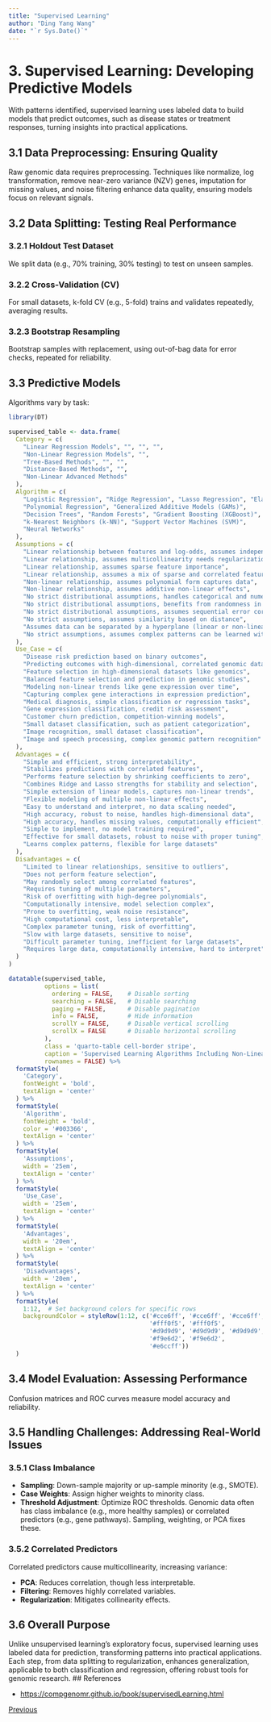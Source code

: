 ```yaml
---
title: "Supervised Learning"
author: "Ding Yang Wang"
date: "`r Sys.Date()`"
---
```


# 3. Supervised Learning: Developing Predictive Models

With patterns identified, supervised learning uses labeled data to build models that predict outcomes, such as disease states or treatment responses, turning insights into practical applications.

## 3.1 Data Preprocessing: Ensuring Quality

Raw genomic data requires preprocessing. Techniques like normalize, log transformation, remove near-zero variance (NZV) genes, imputation for missing values, and noise filtering enhance data quality, ensuring models focus on relevant signals.

## 3.2 Data Splitting: Testing Real Performance

### 3.2.1 Holdout Test Dataset

We split data (e.g., 70% training, 30% testing) to test on unseen samples.

### 3.2.2 Cross-Validation (CV)

For small datasets, k-fold CV (e.g., 5-fold) trains and validates repeatedly, averaging results.

### 3.2.3 Bootstrap Resampling

Bootstrap samples with replacement, using out-of-bag data for error checks, repeated for reliability.

## 3.3 Predictive Models

Algorithms vary by task:

```r
library(DT)

supervised_table <- data.frame(
  Category = c(
    "Linear Regression Models", "", "", "",
    "Non-Linear Regression Models", "",
    "Tree-Based Methods", "", "",
    "Distance-Based Methods", "",
    "Non-Linear Advanced Methods"
  ),
  Algorithm = c(
    "Logistic Regression", "Ridge Regression", "Lasso Regression", "Elastic Net",
    "Polynomial Regression", "Generalized Additive Models (GAMs)",
    "Decision Trees", "Random Forests", "Gradient Boosting (XGBoost)",
    "k-Nearest Neighbors (k-NN)", "Support Vector Machines (SVM)",
    "Neural Networks"
  ),
  Assumptions = c(
    "Linear relationship between features and log-odds, assumes independence",
    "Linear relationship, assumes multicollinearity needs regularization",
    "Linear relationship, assumes sparse feature importance",
    "Linear relationship, assumes a mix of sparse and correlated features",
    "Non-linear relationship, assumes polynomial form captures data",
    "Non-linear relationship, assumes additive non-linear effects",
    "No strict distributional assumptions, handles categorical and numerical data",
    "No strict distributional assumptions, benefits from randomness in data and features",
    "No strict distributional assumptions, assumes sequential error correction",
    "No strict assumptions, assumes similarity based on distance",
    "Assumes data can be separated by a hyperplane (linear or non-linear with kernel)",
    "No strict assumptions, assumes complex patterns can be learned with sufficient data"
  ),
  Use_Case = c(
    "Disease risk prediction based on binary outcomes",
    "Predicting outcomes with high-dimensional, correlated genomic data",
    "Feature selection in high-dimensional datasets like genomics",
    "Balanced feature selection and prediction in genomic studies",
    "Modeling non-linear trends like gene expression over time",
    "Capturing complex gene interactions in expression prediction",
    "Medical diagnosis, simple classification or regression tasks",
    "Gene expression classification, credit risk assessment",
    "Customer churn prediction, competition-winning models",
    "Small dataset classification, such as patient categorization",
    "Image recognition, small dataset classification",
    "Image and speech processing, complex genomic pattern recognition"
  ),
  Advantages = c(
    "Simple and efficient, strong interpretability",
    "Stabilizes predictions with correlated features",
    "Performs feature selection by shrinking coefficients to zero",
    "Combines Ridge and Lasso strengths for stability and selection",
    "Simple extension of linear models, captures non-linear trends",
    "Flexible modeling of multiple non-linear effects",
    "Easy to understand and interpret, no data scaling needed",
    "High accuracy, robust to noise, handles high-dimensional data",
    "High accuracy, handles missing values, computationally efficient",
    "Simple to implement, no model training required",
    "Effective for small datasets, robust to noise with proper tuning",
    "Learns complex patterns, flexible for large datasets"
  ),
  Disadvantages = c(
    "Limited to linear relationships, sensitive to outliers",
    "Does not perform feature selection",
    "May randomly select among correlated features",
    "Requires tuning of multiple parameters",
    "Risk of overfitting with high-degree polynomials",
    "Computationally intensive, model selection complex",
    "Prone to overfitting, weak noise resistance",
    "High computational cost, less interpretable",
    "Complex parameter tuning, risk of overfitting",
    "Slow with large datasets, sensitive to noise",
    "Difficult parameter tuning, inefficient for large datasets",
    "Requires large data, computationally intensive, hard to interpret"
  )
)

datatable(supervised_table,
          options = list(
            ordering = FALSE,    # Disable sorting
            searching = FALSE,   # Disable searching
            paging = FALSE,      # Disable pagination
            info = FALSE,        # Hide information
            scrollY = FALSE,     # Disable vertical scrolling
            scrollX = FALSE      # Disable horizontal scrolling
          ),
          class = 'quarto-table cell-border stripe',
          caption = 'Supervised Learning Algorithms Including Non-Linear Regression',
          rownames = FALSE) %>%
  formatStyle(
    'Category',
    fontWeight = 'bold',
    textAlign = 'center'
  ) %>%
  formatStyle(
    'Algorithm',
    fontWeight = 'bold',
    color = '#003366',
    textAlign = 'center'
  ) %>%
  formatStyle(
    'Assumptions',
    width = '25em',
    textAlign = 'center'
  ) %>%
  formatStyle(
    'Use_Case',
    width = '25em',
    textAlign = 'center'
  ) %>%
  formatStyle(
    'Advantages',
    width = '20em',
    textAlign = 'center'
  ) %>%
  formatStyle(
    'Disadvantages',
    width = '20em',
    textAlign = 'center'
  ) %>%
  formatStyle(
    1:12,  # Set background colors for specific rows
    backgroundColor = styleRow(1:12, c('#cce6ff', '#cce6ff', '#cce6ff', '#cce6ff', 
                                       '#fff0f5', '#fff0f5', 
                                       '#d9d9d9', '#d9d9d9', '#d9d9d9', 
                                       '#f9e6d2', '#f9e6d2', 
                                       '#e6ccff'))
  )
```

## 3.4 Model Evaluation: Assessing Performance

Confusion matrices and ROC curves measure model accuracy and reliability.

## 3.5 Handling Challenges: Addressing Real-World Issues

### 3.5.1 Class Imbalance


-   **Sampling**: Down-sample majority or up-sample minority (e.g., SMOTE).
-   **Case Weights**: Assign higher weights to minority class.
-   **Threshold Adjustment**: Optimize ROC thresholds. Genomic data often has class imbalance (e.g., more healthy samples) or correlated predictors (e.g., gene pathways). Sampling, weighting, or PCA fixes these.

### 3.5.2 Correlated Predictors

Correlated predictors cause multicollinearity, increasing variance:

-   **PCA**: Reduces correlation, though less interpretable.
-   **Filtering**: Removes highly correlated variables.
-   **Regularization**: Mitigates collinearity effects.

## 3.6 Overall Purpose

Unlike unsupervised learning's exploratory focus, supervised learning uses labeled data for prediction, transforming patterns into practical applications. Each step, from data splitting to regularization, enhances generalization, applicable to both classification and regression, offering robust tools for genomic research.
## References

-   <https://compgenomr.github.io/book/supervisedLearning.html>

::: {style="text-align: left;"}
[Previous](unsupervised.qmd)
:::
